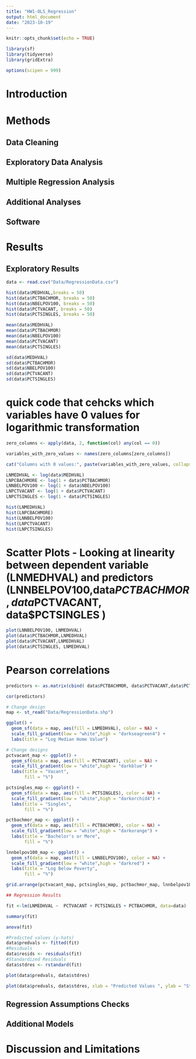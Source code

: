 ```yaml
---
title: "HW1-OLS_Regression"
output: html_document
date: "2023-10-19"
---
```


```r
knitr::opts_chunk$set(echo = TRUE)

library(sf)
library(tidyverse)
library(gridExtra)

options(scipen = 999)
```

# Introduction

# Methods
## Data Cleaning

## Exploratory Data Analysis

## Multiple Regression Analysis

## Additional Analyses

## Software

# Results

## Exploratory Results

```r

data <- read.csv("Data/RegressionData.csv")

```

```r

hist(data$MEDHVAL,breaks = 50)
hist(data$PCTBACHMOR, breaks = 50)
hist(data$NBELPOV100, breaks = 50)
hist(data$PCTVACANT, breaks = 50)
hist(data$PCTSINGLES, breaks = 50)

mean(data$MEDHVAL)
mean(data$PCTBACHMOR)
mean(data$NBELPOV100)
mean(data$PCTVACANT)
mean(data$PCTSINGLES)

sd(data$MEDHVAL)
sd(data$PCTBACHMOR)
sd(data$NBELPOV100)
sd(data$PCTVACANT)
sd(data$PCTSINGLES)

```
# quick code that cehcks which variables have 0 values for logarithmic transformation 
```r
zero_columns <- apply(data, 2, function(col) any(col == 0)) 

variables_with_zero_values <- names(zero_columns[zero_columns])

cat("Columns with 0 values:", paste(variables_with_zero_values, collapse = ", "))

```
```r
LNMEDHVAL <- log(data$MEDHVAL)
LNPCBACHMORE <- log(1 + data$PCTBACHMOR)
LNNBELPOV100 <- log(1 + data$NBELPOV100)
LNPCTVACANT <- log(1 + data$PCTVACANT)
LNPCTSINGLES <- log(1 + data$PCTSINGLES)

hist(LNMEDHVAL)
hist(LNPCBACHMORE)
hist(LNNBELPOV100)
hist(LNPCTVACANT)
hist(LNPCTSINGLES)

```
 
# Scatter Plots - Looking at linearity between dependent variable (LNMEDHVAL) and predictors (LNNBELPOV100,data$PCTBACHMOR, data$PCTVACANT, data$PCTSINGLES  )  
 
```r
plot(LNNBELPOV100, LNMEDHVAL)
plot(data$PCTBACHMOR,LNMEDHVAL)
plot(data$PCTVACANT,LNMEDHVAL)
plot(data$PCTSINGLES, LNMEDHVAL)
```
# Pearson correlations

```r
predictors <- as.matrix(cbind( data$PCTBACHMOR, data$PCTVACANT,data$PCTSINGLES,LNNBELPOV100 ))

cor(predictors)
```

```r

# Change design
map <- st_read("Data/RegressionData.shp")

ggplot() +
  geom_sf(data = map, aes(fill = LNMEDHVAL), color = NA) +
  scale_fill_gradient(low = "white",high = "darkseagreen4") +
  labs(title = "Log Median Home Value")

```

```r
# Change designs
pctvacant_map <- ggplot() +
  geom_sf(data = map, aes(fill = PCTVACANT), color = NA) +
  scale_fill_gradient(low = "white",high = "darkblue") +
  labs(title = "Vacant",
       fill = "%")

pctsingles_map <- ggplot() +
  geom_sf(data = map, aes(fill = PCTSINGLES), color = NA) +
  scale_fill_gradient(low = "white",high = "darkorchid4") +
  labs(title = "Singles",
       fill = "%")

pctbachmor_map <- ggplot() +
  geom_sf(data = map, aes(fill = PCTBACHMOR), color = NA) +
  scale_fill_gradient(low = "white",high = "darkorange") +
  labs(title = "Bachelor's or More",
       fill = "%")

lnnbelpov100_map <- ggplot() +
  geom_sf(data = map, aes(fill = LNNBELPOV100), color = NA) +
  scale_fill_gradient(low = "white",high = "darkred") +
  labs(title = "Log Below Poverty",
       fill = "%")

grid.arrange(pctvacant_map, pctsingles_map, pctbachmor_map, lnnbelpov100_map)

```

```r
## Regression Results

fit <-lm(LNMEDHVAL ~  PCTVACANT + PCTSINGLES + PCTBACHMOR, data=data)

summary(fit)

anova(fit)

#Predicted values (y-hats)
data$predvals <- fitted(fit) 
#Residuals
data$resids <- residuals(fit)
#Standardized Residuals
data$stdres <- rstandard(fit)

plot(data$predvals, data$stdres)

plot(data$predvals, data$stdres, xlab = "Predicted Values ", ylab = "Standardized Residuals ", main = "Predicted Values vs.Standardized Residuals ")

```



## Regression Assumptions Checks

## Additional Models

# Discussion and Limitations